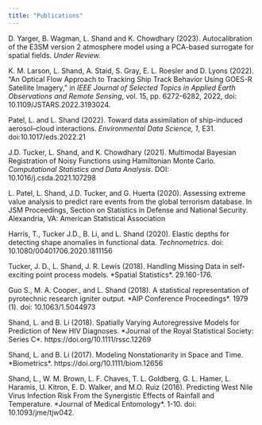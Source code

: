 ```yaml
---
title: "Publications"
---
```


D. Yarger, B. Wagman, L. Shand and K. Chowdhary (2023). Autocalibration of the E3SM version 2 atmosphere model using a PCA-based surrogate for spatial fields. *Under Review.*

K. M. Larson, L. Shand, A. Staid, S. Gray, E. L. Roesler and D. Lyons (2022). "An Optical Flow Approach to Tracking Ship Track Behavior Using GOES-R Satellite Imagery," in *IEEE Journal of Selected Topics in Applied Earth Observations and Remote Sensing*, vol. 15, pp. 6272-6282, 2022, doi: 10.1109/JSTARS.2022.3193024.

Patel, L. and L. Shand (2022). Toward data assimilation of ship-induced aerosol--cloud interactions. *Environmental Data Science, 1*, E31. doi:10.1017/eds.2022.21

J.D. Tucker, L. Shand, and K. Chowdhary (2021). Multimodal Bayesian Registration of Noisy Functions using Hamiltonian Monte Carlo. *Computational Statistics and Data Analysis*. DOI: 10.1016/j.csda.2021.107298

L. Patel, L. Shand, J.D. Tucker, and G. Huerta (2020). Assessing extreme value analysis to predict rare events from the global terrorism database. In JSM Proceedings, Section on Statistics in Defense and National Security. Alexandria, VA: American Statistical Association

Harris, T., Tucker J.D., B. Li, and L. Shand (2020). Elastic depths for detecting shape anomalies in functional data. *Technometrics*. doi: 10.1080/00401706.2020.1811156

Tucker, J. D., L. Shand, J. R. Lewis (2018). Handling Missing Data in self-exciting point process models. \*Spatial Statistics\*. 29.160-176.

Guo S., M. A. Cooper., and L. Shand (2018). A statistical representation of pyrotechnic research igniter output. \*AIP Conference Proceedings\*. 1979 (1). doi: 10.1063/1.5044973

Shand, L. and B. Li (2018). Spatially Varying Autoregressive Models for Prediction of New HIV Diagnoses. \*Journal of the Royal Statistical Society: Series C\*. https://doi.org/10.1111/rssc.12269

Shand, L. and B. Li (2017). Modeling Nonstationarity in Space and Time. \*Biometrics\*. https://doi.org/10.1111/biom.12656

Shand, L., W. M. Brown, L. F. Chaves, T. L. Goldberg, G. L. Hamer, L. Haramis, U. Kitron, E. D. Walker, and M.O. Ruiz (2016). Predicting West Nile Virus Infection Risk From the Synergistic Effects of Rainfall and Temperature. \*Journal of Medical Entomology\*. 1-10. doi: 10.1093/jme/tjw042.
